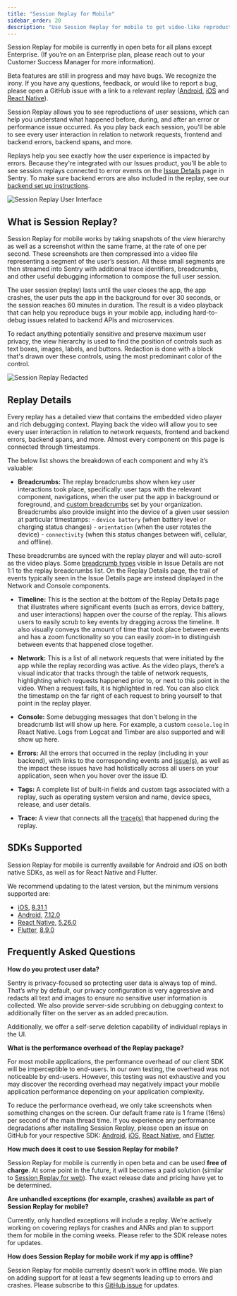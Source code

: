 ```yaml
---
title: "Session Replay for Mobile"
sidebar_order: 20
description: "Use Session Replay for mobile to get video-like reproductions of user sessions. You'll be able to repro issues faster and get a better understanding of user impact."
---
```


<Note>

Session Replay for mobile is currently in open beta for all plans except Enterprise. (If you’re on an Enterprise plan, please reach out to your Customer Success Manager for more information).

Beta features are still in progress and may have bugs. We recognize the irony.  If you have any questions, feedback, or would like to report a bug, please open a GitHub issue with a link to a relevant replay ([Android](https://github.com/getsentry/sentry-java/issues/new/choose), [iOS](https://github.com/getsentry/sentry-cocoa/issues/new/choose) and [React Native](https://github.com/getsentry/sentry-react-native/issues/new/choose)).

</Note>

Session Replay allows you to see reproductions of user sessions, which can help you understand what happened before, during, and after an error or performance issue occurred. As you play back each session, you'll be able to see every user interaction in relation to network requests, frontend and backend errors, backend spans, and more.

Replays help you see exactly how the user experience is impacted by errors. Because they're integrated with our Issues product, you'll be able to see session replays connected to error events on the [Issue Details](/product/issues/issue-details/) page in Sentry. To make sure backend errors are also included in the replay, see our [backend set up instructions](/product/explore/session-replay/getting-started/#replays-for-backend-errors).

![Session Replay User Interface](./img/session-replay.png)

## What is Session Replay?

Session Replay for mobile works by taking snapshots of the view hierarchy as well as a screenshot within the same frame, at the rate of one per second. These screenshots are then compressed into a video file representing a segment of the user’s session. All these small segments are then streamed into Sentry with additional trace identifiers, breadcrumbs, and other useful debugging information to compose the full user session.

The user session (replay) lasts until the user closes the app, the app crashes, the user puts the app in the background for over 30 seconds, or the session reaches 60 minutes in duration. The result is a video playback that can help you reproduce bugs in your mobile app, including hard-to-debug issues related to backend APIs and microservices.

To redact anything potentially sensitive and preserve maximum user privacy, the view hierarchy is used to find the position of controls such as text boxes, images, labels, and buttons. Redaction is done with a block that's drawn over these controls, using the most predominant color of the control.

![Session Replay Redacted](./img/session-replay-redacted.png)

## Replay Details

Every replay has a detailed view that contains the embedded video player and rich debugging context. Playing back the video will allow you to see every user interaction in relation to network requests, frontend and backend errors, backend spans, and more.  Almost every component on this page is connected through timestamps.

The below list shows the breakdown of each component and why it’s valuable:

- **Breadcrumbs:** The replay breadcrumbs show when key user interactions took place, specifically: user taps with the relevant component, navigations, when the user put the app in background or foreground, and [custom breadcrumbs](/product/sentry-basics/integrate-backend/configuration-options/#breadcrumbs) set by your organization. Breadcrumbs also provide insight into the device of a given user session at particular timestamps:
      - `device battery` (when battery level or charging status changes)
      - `orientation` (when the user rotates the device)
      - `connectivity` (when this status changes between wifi, cellular, and offline).

These breadcrumbs are synced with the replay player and will auto-scroll as the video plays. Some [breadcrumb types](/product/issues/issue-details/breadcrumbs/) visible in Issue Details are not 1:1 to the replay breadcrumbs list. On the Replay Details page, the trail of events typically seen in the Issue Details page are instead displayed in the Network and Console components.


- **Timeline:** This is the section at the bottom of the Replay Details page that illustrates where significant events (such as errors, device battery, and user interactions) happen over the course of the replay. This allows users to easily scrub to key events by dragging across the timeline. It also visually conveys the amount of time that took place between events and has a zoom functionality so you can easily zoom-in to distinguish between events that happened close together.

- **Network:** This is a list of all network requests that were initiated by the app while the replay recording was active. As the video plays, there’s a visual indicator that tracks through the table of network requests, highlighting which requests happened prior to, or next to this point in the video. When a request fails, it is highlighted in red. You can also click the timestamp on the far right of each request to bring yourself to that point in the replay player.

- **Console:** Some debugging messages that don't belong in the breadcrumb list will show up here. For example, a custom `console.log` in React Native. Logs from Logcat and Timber are also supported and will show up here.

- **Errors:** All the errors that occurred in the replay (including in your backend), with links to the corresponding events and [issue(s)](/product/issues/issue-details/error-issues/), as well as the impact these issues have had holistically across all users on your application, seen when you hover over the issue ID.

- **Tags:** A complete list of built-in fields and custom tags associated with a replay, such as operating system version and name, device specs, release, and user details.

- **Trace:** A view that connects all the [trace(s)](/product/sentry-basics/tracing/distributed-tracing/#traces-transactions-and-spans) that happened during the replay.

## SDKs Supported

Session Replay for mobile is currently available for Android and iOS on both native SDKs, as well as for React Native and Flutter.

We recommend updating to the latest version, but the minimum versions supported are:

- [iOS](/platforms/apple/guides/ios/session-replay/), [8.31.1](https://github.com/getsentry/sentry-cocoa/releases)
- [Android](/platforms/android/session-replay/), [7.12.0](https://github.com/getsentry/sentry-java/releases)
- [React Native](/platforms/react-native/session-replay/), [5.26.0](https://github.com/getsentry/sentry-react-native/releases)
- [Flutter](/platforms/flutter/session-replay/), [8.9.0](https://github.com/getsentry/sentry-dart/releases)

## Frequently Asked Questions

**How do you protect user data?**

Sentry is privacy-focused so protecting user data is always top of mind. That’s why by default, our privacy configuration is very aggressive and redacts all text and images to ensure no sensitive user information is collected. We also provide server-side scrubbing on debugging context to additionally filter on the server as an added precaution.

Additionally, we offer a self-serve deletion capability of individual replays in the UI.

**What is the performance overhead of the Replay package?**

For most mobile applications, the performance overhead of our client SDK will be imperceptible to end-users. In our own testing, the overhead was not noticeable by end-users. However, this testing was not exhaustive and you may discover the recording overhead may negatively impact your mobile application performance depending on your application complexity.

To reduce the performance overhead, we only take screenshots when something changes on the screen. Our default frame rate is 1 frame (16ms) per second of the main thread time.
If you experience any performance degradations after installing Session Replay, please open an issue on GitHub for your respective SDK: [Android](https://github.com/getsentry/sentry-java/issues/new/choose), [iOS](https://github.com/getsentry/sentry-cocoa/issues/new/choose), [React Native](https://github.com/getsentry/sentry-react-native/issues/new/choose), and [Flutter](https://github.com/getsentry/sentry-dart/issues/new/choose).

**How much does it cost to use Session Replay for mobile?**

Session Replay for mobile is currently in open beta and can be used **free of charge**. At some point in the future, it will becomes a paid solution (similar to [Session Replay for web](https://sentry.io/pricing/)). The exact release date and pricing have yet to be determined.

**Are unhandled exceptions (for example, crashes) available as part of Session Replay for mobile?**

Currently, only handled exceptions will include a replay. We’re actively working on covering replays for crashes and ANRs and plan to support them for mobile in the coming weeks. Please refer to the SDK release notes for updates.

**How does Session Replay for mobile work if my app is offline?**

Session Replay for mobile currently doesn’t work in offline mode. We plan on adding support for at least a few segments leading up to errors and crashes. Please subscribe to this [GitHub issue](https://github.com/getsentry/sentry/issues/68287) for updates.
